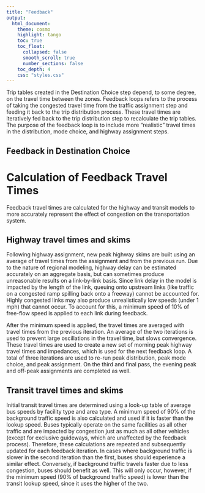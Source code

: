 ```yaml
---
title: "Feedback"
output:
  html_document:
    theme: cosmo
    highlight: tango
    toc: true
    toc_float:
      collapsed: false
      smooth_scroll: true
      number_sections: false
    toc_depth: 4
    css: "styles.css"
---
```


Trip tables created in the Destination Choice step depend, to some degree, on the travel time between the zones. Feedback loops refers to the process of taking the congested travel time from the traffic assignment step and feeding it back to the trip distribution process. These travel times are iteratively fed back to the trip distribution step to recalculate the trip tables. The purpose of the feedback loop is to include more “realistic” travel times in the distribution, mode choice, and highway assignment steps.  

## Feedback in Destination Choice

# Calculation of Feedback Travel Times 
Feedback travel times are calculated for the highway and transit models to more accurately represent the effect of congestion on the transportation system. 

## Highway travel times and skims
Following highway assignment, new peak highway skims are built using an average of travel times from the assignment and from the previous run. Due to the nature of regional modeling, highway delay can be estimated accurately on an aggregate basis, but can sometimes produce unreasonable results on a link-by-link basis. Since link delay in the model is impacted by the length of the link, queuing onto upstream links (like traffic on a congested ramp spilling back onto a freeway) cannot be accounted for. Highly congested links may also produce unrealistically low speeds (under 1 mph) that cannot occur. To account for this, a minimum speed of 10% of free-flow speed is applied to each link during feedback. 

After the minimum speed is applied, the travel times are averaged with travel times from the previous iteration. An average of the two iterations is used to prevent large oscillations in the travel time, but slows convergence. These travel times are used to create a new set of morning peak highway travel times and impedances, which is used for the next feedback loop. A total of three iterations are used to re-run peak distribution, peak mode choice, and peak assignment. On the third and final pass, the evening peak and off-peak assignments are completed as well. 

## Transit travel times and skims
Initial transit travel times are determined using a look-up table of average bus speeds by facility type and area type. A minimum speed of 90% of the background traffic speed is also calculated and used if it is faster than the lookup speed. Buses typically operate on the same facilities as all other traffic and are impacted by congestion just as much as all other vehicles (except for exclusive guideways, which are unaffected by the feedback process). Therefore, these calculations are repeated and subsequently updated for each feedback iteration. In cases where background traffic is slower in the second iteration than the first, buses should experience a similar effect. Conversely, if background traffic travels faster due to less congestion, buses should benefit as well. This will only occur, however, if the minimum speed (90% of background traffic speed) is lower than the transit lookup speed, since it uses the higher of the two.
